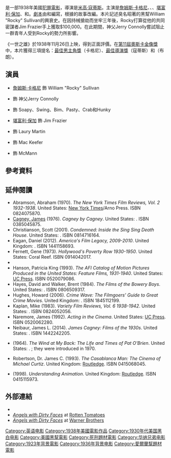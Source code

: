 {{noteTA
|T=zh-hk:一世之雄;zh-tw:狂徒淚;zh-cn:一世之雄;
|G1=Show
|1=zh-hk:一世之雄;zh-tw:狂徒淚;zh-cn:一世之雄;
|2=zh-hk:占士·格尼;zh-tw:詹姆斯·賈格納;zh-cn:詹姆斯·卡格尼;
}}
{{Infobox film
| name            = 一世之雄
| original_name  = ''Angels with Dirty Faces''
| image           = AngelswithDirtyFaces.Theatricalposter.png
| caption         = 海報
| director        = [[米高·寇蒂斯|米高·寇蒂斯]]
| producer        = {{link-en|塞繆爾·比朔夫|Samuel Bischoff}}
| writer          = {{link-en|John Wexley|John Wexley}}<br />{{link-en|華倫·B·朵芙|Warren B. Duff}}
| based_on        = 《''Angels With Dirty Faces''》<br />作家：{{link-en|羅蘭德·布朗|Rowland Brown}}
| starring        = [[詹姆斯·卡格尼|詹姆斯·卡格尼]]<br />{{link-en|帕特·奧布賴恩|Pat O'Brien (actor)}}<br />{{link-en|死巷小子|Dead End Kids}}<br />[[堪富利·保加|堪富利·保加]]<br />{{link-en|安·謝里丹|Ann Sheridan}}<br />{{link-en|喬治·班克羅夫特|George Bancroft (actor)}}
| music           = [[馬克斯·史坦納|馬克斯·史坦納]]
| cinematography  = {{link-en|索爾·波里托|Sol Polito}}
| editing         = {{link-en|歐文·馬克斯|Owen Marks}}
| distributor     = [[華納兄弟|華納兄弟]]
| released        = {{start date|1938|11|26}}
| runtime         = 97分鐘
| country         = 美國
| language        = 英語
| budget          = 不詳<!--DO NOT USE IMDB!-->
| gross           = $170萬<ref name="RobertsonP47/48">Robertson, pages 47-48.</ref>
| cn_name        = 一世之雄
| hk_name        = 一世之雄
| tw_name        = 狂徒淚
}}
{{作品名稱|name=''Angels with Dirty Faces''|hk=一世之雄|tw=狂徒淚|equiv-cn=hk}}是一部1938年美國[[犯罪電影|犯罪電影]]，導演是[[米高·寇蒂斯|米高·寇蒂斯]]。主演是[[詹姆斯·卡格尼|詹姆斯·卡格尼]]、{{link-en|帕特·奧布賴恩|Pat O'Brien (actor)}}、{{link-en|死巷小子|Dead End Kids}}、[[堪富利·保加|堪富利·保加]]、{{link-en|安·謝里丹|Ann Sheridan}}和{{link-en|喬治·班克羅夫特|George Bancroft (actor)}}。[[劇本|劇本]]由{{link-en|John Wexley|John Wexley}}和{{link-en|華倫·B·朵芙|Warren B. Duff}}編寫，根據{{link-en|羅蘭德·布朗|Rowland Brown}}的故事改編。本片記述臭名昭著的黑幫William "Rocky" Sullivan的興衰史。在因持械搶劫而坐牢三年後，Rocky打算從他的共同密謀者Jim Frazier手上獲取$100,000。在此期間，神父Jerry Connolly嘗試阻止一群青年人受到Rocky的勢力所影響。

《一世之雄》於1938年11月26日上映，得到正面評價。在[[第11屆奧斯卡金像獎|第11屆奧斯卡金像獎]]中，本片獲得三項提名：[[奧斯卡最佳男主角獎|最佳男主角獎]]（卡格尼）、[[奧斯卡最佳導演獎|最佳導演獎]]（寇蒂斯）和{{link-en|奧斯卡最佳故事獎|Academy Award for Best Story|最佳故事獎}}（布朗）。

== 演員 ==
* [[詹姆斯·卡格尼|詹姆斯·卡格尼]] 飾 William "Rocky" Sullivan
* {{link-en|帕特·奧布賴恩|Pat O'Brien (actor)}} 飾 神父Jerry Connolly
* {{link-en|死巷小子|Dead End Kids|}} 飾 Soapy、Swing、Bim、Pasty、Crab和Hunky
* [[堪富利·保加|堪富利·保加]] 飾 Jim Frazier
* {{link-en|安·謝里丹|Ann Sheridan}} 飾 Laury Martin
* {{link-en|喬治·班克羅夫特|George Bancroft (actor)}} 飾 Mac Keefer
* {{link-en|埃莫瑞·帕內爾|Emory Parnell}} 飾 McMann

== 參考資料 ==
{{reflist}}

== 延伸閱讀 ==
* Abramson, Abraham (1970). ''The New York Times Film Reviews, Vol. 2 1932-1938''. United States: [[New_York_Times|New York Times]]/Arno Press. ISBN 0824075870.
* [[詹姆斯·卡格尼|Cagney, James]] (1976). ''Cagney by Cagney''. United States: {{link-en|Doubleday (publisher)|Doubleday (publisher)|Doubleday & Company, Inc.}}. ISBN 0385045875.
* Christianson, Scott (2001). ''Condemned: Inside the Sing Sing Death House''. United States: {{link-en|New York University Press|New York University Press|NYU Press}}. ISBN 0814716164.
* Eagan, Daniel (2012). ''America's Film Legacy, 2009-2010''. United Kingdom: {{link-en|布魯姆斯伯里出版社|Bloomsbury Publishing|Continuum}}. ISBN 1441158693.
* Fernett, Gene (1973). ''Hollywood's Poverty Row 1930-1950''. United States: Coral Reef. ISBN 0914042017.
* {{cite journal |last=Fluck |first=Winfried |authorlink=Winfried Fluck |year=2001 |title=Crime, Guilt, and Subjectivity in Film Noir |journal=Amerikastudien / American Studies |volume=46 |number=3 |pages=379-408 |jstor=41157665 |url=http://www.jfki.fu-berlin.de/en/v/publications_fluck/2000/fluck_crime_guilt/Fluck_Crime_Guilt.pdf |access-date=2016-12-15 |archive-date=2021-02-25 |archive-url=https://web.archive.org/web/20210225000253/https://www.jfki.fu-berlin.de/en/v/publications_fluck/2000/fluck_crime_guilt/Fluck_Crime_Guilt.pdf |dead-url=no }}
* Hanson, Patricia King (1993). ''The AFI Catalog of Motion Pictures Produced in the United States: Feature Films, 1931-1940''. United States: [[University_of_California_Press|UC Press]]. ISBN 0520079086.
* Hayes, David and Walker, Brent (1984). ''The Films of the Bowery Boys''. United States: {{link-en|Kensington Books|Kensington Books|Citadel Press}}. ISBN 0806509317.
* Hughes, Howard (2006). ''Crime Wave: The Filmgoers' Guide to Great Crime Movies''. United Kingdom: {{link-en|I.B. Tauris|I.B. Tauris}}. ISBN 1845112199.
* Kaplan, Mike (1983). ''Variety Film Reviews, Vol. 6 1938-1942''. United States: {{link-en|Garland Science|Garland Science|Garland Publishing}}. ISBN 0824052056.
* Naremore, James (1992). ''Acting in the Cinema''. United States: [[University_of_California_Press|UC Press]]. ISBN 0520062280.
* Neibaur, James L. (2014). ''James Cagney: Films of the 1930s''. United States: {{link-en|Rowman & Littlefield|Rowman & Littlefield}}. ISBN 1442242205.
* {{link-en|帕特·奧布賴恩|Pat O'Brien (actor)|O'Brien, Pat}} (1964). ''The Wind at My Back: The Life and Times of Pat O'Brien''. United States: {{link-en|Doubleday (publisher)|Doubleday (publisher)|Doubleday & Company, Inc.}}. ; they were introduced in 1970.
* Robertson, Dr. James C. (1993). ''The Casablanca Man: The Cinema of Michael Curtiz''. United Kingdom: [[羅德里奇|Routledge]]. ISBN 0415068045.
* {{link-en|保羅·威爾斯|Paul Wells|Wells, Paul}} (1998). ''Understanding Animation''. United Kingdom: [[羅德里奇|Routledge]]. ISBN 0415115973.

== 外部連結 ==
* {{IMDb title|0029870}}
* [http://www.rottentomatoes.com/m/angels_with_dirty_faces/ ''Angels with Dirty Faces''] {{Wayback|url=http://www.rottentomatoes.com/m/angels_with_dirty_faces/ |date=20220101194612 }} at [[Rotten_Tomatoes|Rotten Tomatoes]]
* [http://www.warnerbros.com/angels-dirty-faces ''Angels with Dirty Faces''] {{Wayback|url=http://www.warnerbros.com/angels-dirty-faces |date=20180929155319 }} at [[Warner_Brothers|Warner Brothers]]

{{DEFAULTSORT:Angels with Dirty Faces}}
[[Category:英语电影|Category:英语电影]]
[[Category:1938年美國電影作品|Category:1938年美國電影作品]]
[[Category:1930年代美国黑白电影|Category:1930年代美国黑白电影]]
[[Category:美國黑幫電影|Category:美國黑幫電影]]
[[Category:死刑題材電影|Category:死刑題材電影]]
[[Category:华纳兄弟电影|Category:华纳兄弟电影]]
[[Category:1923年背景電影|Category:1923年背景電影]]
[[Category:1936年背景电影|Category:1936年背景电影]]
[[Category:愛爾蘭幫題材電影|Category:愛爾蘭幫題材電影]]